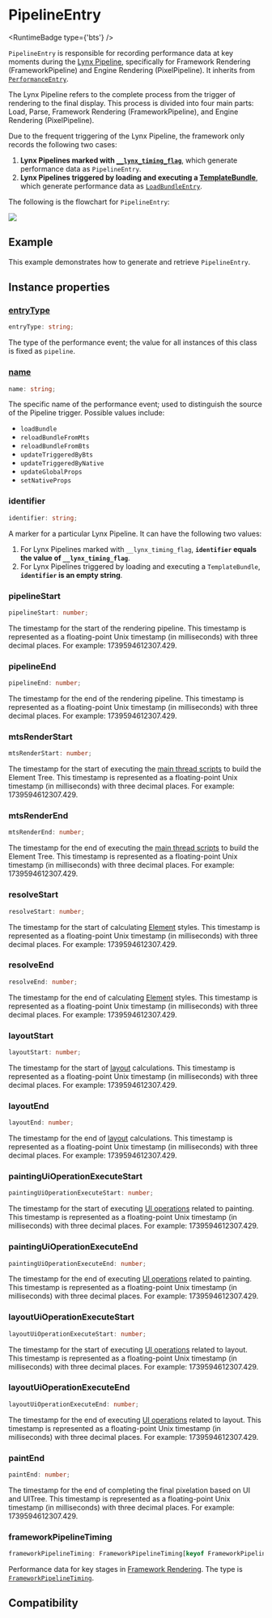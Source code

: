
# PipelineEntry

<RuntimeBadge type={'bts'} />

`PipelineEntry` is responsible for recording performance data at key moments during the [Lynx Pipeline](guide/spec#lynx-pipeline), specifically for Framework Rendering (FrameworkPipeline) and Engine Rendering (PixelPipeline). It inherits from [`PerformanceEntry`](../performance-entry).

The Lynx Pipeline refers to the complete process from the trigger of rendering to the final display. This process is divided into four main parts: Load, Parse, Framework Rendering (FrameworkPipeline), and Engine Rendering (PixelPipeline).

Due to the frequent triggering of the Lynx Pipeline, the framework only records the following two cases:

1. **Lynx Pipelines marked with [`__lynx_timing_flag`](guide/performance/timing-flag)**, which generate performance data as `PipelineEntry`.
2. **Lynx Pipelines triggered by loading and executing a [TemplateBundle](api/lynx-native-api/template-bundle)**, which generate performance data as [`LoadBundleEntry`](api/lynx-api/performance-api/performance-entry/load-bundle-entry).

The following is the flowchart for `PipelineEntry`:

<img src="/assets/doc/pipeline-entry.png" />

## Example

This example demonstrates how to generate and retrieve `PipelineEntry`.


<Go
  example="performance-api"
  defaultFile="src/pipeline_entry/index.tsx"
  defaultEntryFile="dist/pipeline_entry.lynx.bundle"
  img="/assets/doc/pipeline-entry-demo.jpeg"
  entry="src/pipeline_entry"
  highlight="{11-21,31}"
/>

## Instance properties

### [entryType](api/lynx-api/performance-api/performance-entry#entryType)

```ts
entryType: string;
```

The type of the performance event; the value for all instances of this class is fixed as `pipeline`.

### [name](api/lynx-api/performance-api/performance-entry#name)

```ts
name: string;
```

The specific name of the performance event; used to distinguish the source of the Pipeline trigger. Possible values include:

- `loadBundle`
- `reloadBundleFromMts`
- `reloadBundleFromBts`
- `updateTriggeredByBts`
- `updateTriggeredByNative`
- `updateGlobalProps`
- `setNativeProps`

### identifier

```ts
identifier: string;
```

A marker for a particular Lynx Pipeline. It can have the following two values:

1. For Lynx Pipelines marked with `__lynx_timing_flag`, **`identifier` equals the value of `__lynx_timing_flag`**.
2. For Lynx Pipelines triggered by loading and executing a `TemplateBundle`, **`identifier` is an empty string**.

### pipelineStart

```ts
pipelineStart: number;
```

The timestamp for the start of the rendering pipeline. This timestamp is represented as a floating-point Unix timestamp (in milliseconds) with three decimal places. For example: 1739594612307.429.

### pipelineEnd

```ts
pipelineEnd: number;
```

The timestamp for the end of the rendering pipeline. This timestamp is represented as a floating-point Unix timestamp (in milliseconds) with three decimal places. For example: 1739594612307.429.

### mtsRenderStart

```ts
mtsRenderStart: number;
```

The timestamp for the start of executing the [main thread scripts](guide/spec#main-thread-script-or-mts) to build the Element Tree. This timestamp is represented as a floating-point Unix timestamp (in milliseconds) with three decimal places. For example: 1739594612307.429.

### mtsRenderEnd

```ts
mtsRenderEnd: number;
```

The timestamp for the end of executing the [main thread scripts](guide/spec#main-thread-script-or-mts) to build the Element Tree. This timestamp is represented as a floating-point Unix timestamp (in milliseconds) with three decimal places. For example: 1739594612307.429.

### resolveStart

```ts
resolveStart: number;
```

The timestamp for the start of calculating [Element](guide/spec#element) styles. This timestamp is represented as a floating-point Unix timestamp (in milliseconds) with three decimal places. For example: 1739594612307.429.

### resolveEnd

```ts
resolveEnd: number;
```

The timestamp for the end of calculating [Element](guide/spec#element) styles. This timestamp is represented as a floating-point Unix timestamp (in milliseconds) with three decimal places. For example: 1739594612307.429.

### layoutStart

```ts
layoutStart: number;
```

The timestamp for the start of [layout](guide/spec#layout) calculations. This timestamp is represented as a floating-point Unix timestamp (in milliseconds) with three decimal places. For example: 1739594612307.429.

### layoutEnd

```ts
layoutEnd: number;
```

The timestamp for the end of [layout](guide/spec#layout) calculations. This timestamp is represented as a floating-point Unix timestamp (in milliseconds) with three decimal places. For example: 1739594612307.429.

### paintingUiOperationExecuteStart

```ts
paintingUiOperationExecuteStart: number;
```

The timestamp for the start of executing [UI operations](guide/spec#ui-op) related to painting. This timestamp is represented as a floating-point Unix timestamp (in milliseconds) with three decimal places. For example: 1739594612307.429.

### paintingUiOperationExecuteEnd

```ts
paintingUiOperationExecuteEnd: number;
```

The timestamp for the end of executing [UI operations](guide/spec#ui-op) related to painting. This timestamp is represented as a floating-point Unix timestamp (in milliseconds) with three decimal places. For example: 1739594612307.429.

### layoutUiOperationExecuteStart

```ts
layoutUiOperationExecuteStart: number;
```

The timestamp for the start of executing [UI operations](guide/spec#ui-op) related to layout. This timestamp is represented as a floating-point Unix timestamp (in milliseconds) with three decimal places. For example: 1739594612307.429.

### layoutUiOperationExecuteEnd

```ts
layoutUiOperationExecuteEnd: number;
```

The timestamp for the end of executing [UI operations](guide/spec#ui-op) related to layout. This timestamp is represented as a floating-point Unix timestamp (in milliseconds) with three decimal places. For example: 1739594612307.429.

### paintEnd

```ts
paintEnd: number;
```

The timestamp for the end of completing the final pixelation based on UI and UITree. This timestamp is represented as a floating-point Unix timestamp (in milliseconds) with three decimal places. For example: 1739594612307.429.

### frameworkPipelineTiming

```ts
frameworkPipelineTiming: FrameworkPipelineTiming[keyof FrameworkPipelineTiming];
```

Performance data for key stages in [Framework Rendering](guide/spec#framework-rendering). The type is [`FrameworkPipelineTiming`](api/lynx-api/performance-api/framework-pipeline-timing).

## Compatibility


<LegacyCompatTable metadata="lynx-api/performance-api/performance-entry/pipeline-entry" />
